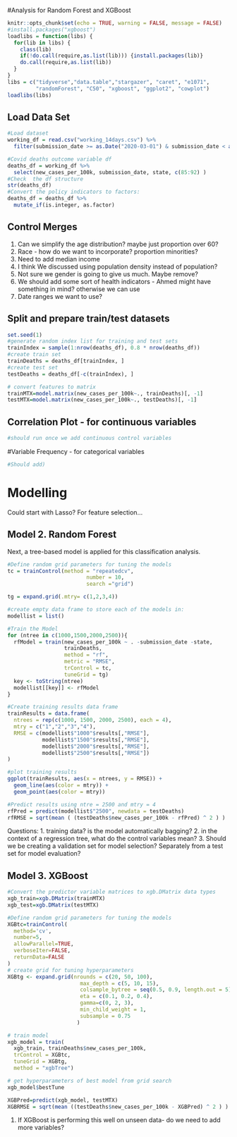 #Analysis for Random Forest and XGBoost


```r
knitr::opts_chunk$set(echo = TRUE, warning = FALSE, message = FALSE)
#install.packages("xgboost")
loadlibs = function(libs) {
  for(lib in libs) {
    class(lib)
    if(!do.call(require,as.list(lib))) {install.packages(lib)}
    do.call(require,as.list(lib))
  }
}
libs = c("tidyverse","data.table","stargazer", "caret", "e1071",
         "randomForest", "C50", "xgboost", "ggplot2", "cowplot")
loadlibs(libs)
```

## Load Data Set

```r
#Load dataset
working_df = read.csv("working_14days.csv") %>% 
  filter(submission_date >= as.Date("2020-03-01") & submission_date < as.Date("2020-07-01"))

#Covid deaths outcome variable df
deaths_df = working_df %>% 
  select(new_cases_per_100k, submission_date, state, c(85:92) )
#Check  the df structure
str(deaths_df)
#Convert the policy indicators to factors:
deaths_df = deaths_df %>% 
  mutate_if(is.integer, as.factor)
```
## Control Merges
1. Can we simplify the age distribution? maybe just proportion over 60? 
2. Race - how do we want to incorporate? proportion minorities? 
3. Need to add median income
4. I think We discussed using population density instead of population?
5. Not sure we gender is going to give us much. Maybe remove? 
6. We should add some sort of health indicators - Ahmed might have something in mind? otherwise we can use 
7. Date ranges we want to use? 

## Split and prepare train/test datasets

```r
set.seed(1)
#generate random index list for training and test sets
trainIndex = sample(1:nrow(deaths_df), 0.8 * nrow(deaths_df))
#create train set 
trainDeaths = deaths_df[trainIndex, ]
#create test set
testDeaths = deaths_df[-c(trainIndex), ]
```

```r
# convert features to matrix 
trainMTX=model.matrix(new_cases_per_100k~., trainDeaths)[, -1]
testMTX=model.matrix(new_cases_per_100k~., testDeaths)[, -1]
```

## Correlation Plot - for continuous variables

```r
#should run once we add continuous control variables

``` 

#Variable Frequency - for categorical variables 
```r
#Should add)
```

# Modelling 

Could start with Lasso? For feature selection...

## Model 2. Random Forest

Next, a tree-based model is applied for this classification analysis. 

```r
#Define random grid parameters for tuning the models
tc = trainControl(method = "repeatedcv",
                         number = 10, 
                         search ="grid")

tg = expand.grid(.mtry= c(1,2,3,4))
``` 

```r
#create empty data frame to store each of the models in: 
modellist = list()

#Train the Model
for (ntree in c(1000,1500,2000,2500)){
  rfModel = train(new_cases_per_100k ~ . -submission_date -state,
                  trainDeaths,
                  method = "rf",
                  metric = "RMSE",
                  trControl = tc,
                  tuneGrid = tg)
  key <- toString(ntree)
  modellist[[key]] <- rfModel
}
```

```r
#Create training results data frame
trainResults = data.frame(
  ntrees = rep(c(1000, 1500, 2000, 2500), each = 4), 
  mtry = c("1","2","3","4"), 
  RMSE = c(modellist$"1000"$results[,"RMSE"],
           modellist$"1500"$results[,"RMSE"],
           modellist$"2000"$results[,"RMSE"],
           modellist$"2500"$results[,"RMSE"])
)

#plot training results
ggplot(trainResults, aes(x = ntrees, y = RMSE)) + 
  geom_line(aes(color = mtry)) + 
  geom_point(aes(color = mtry))
```

```r
#Predict results using ntre = 2500 and mtry = 4
rfPred = predict(modellist$"2500", newdata = testDeaths)
rfRMSE = sqrt(mean ( (testDeaths$new_cases_per_100k - rfPred) ^ 2 ) )
```

Questions: 
1. training data? is the model automatically bagging? 
2. in the context of a regression tree, what do the control variables mean?
3. Should we be creating a validation set for model selection? Separately from a test set for model evaluation? 

## Model 3. XGBoost

```r
#Convert the predictor variable matrices to xgb.DMatrix data types
xgb_train=xgb.DMatrix(trainMTX)
xgb_test=xgb.DMatrix(testMTX)

#Define random grid parameters for tuning the models
XGBtc=trainControl(
  method='cv',
  number=5,
  allowParallel=TRUE,
  verboseIter=FALSE,
  returnData=FALSE
)
# create grid for tuning hyperparameters
XGBtg <- expand.grid(nrounds = c(20, 50, 100),
                       max_depth = c(5, 10, 15),
                       colsample_bytree = seq(0.5, 0.9, length.out = 5),
                       eta = c(0.1, 0.2, 0.4),
                       gamma=c(0, 2, 3),
                       min_child_weight = 1,
                       subsample = 0.75
                      )

```

```r
# train model 
xgb_model = train(
  xgb_train, trainDeaths$new_cases_per_100k,  
  trControl = XGBtc,
  tuneGrid = XGBtg,
  method = "xgbTree")
```


```r
# get hyperparameters of best model from grid search 
xgb_model$bestTune
```


```r
XGBPred=predict(xgb_model, testMTX)
XGBRMSE = sqrt(mean ((testDeaths$new_cases_per_100k - XGBPred) ^ 2 ) )
```

1. If XGBoost is performing this well on unseen data- do we need to add more variables? 